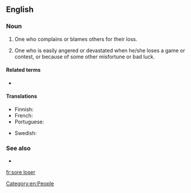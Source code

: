 ==English==

===Noun===
{{en-noun|head=[[sore]] [[loser]]}}

# {{label|en|informal}} One who complains or blames others for their loss.
# One who is easily angered or devastated when he/she loses a game or contest, or because of some other misfortune or bad luck.

====Related terms====
* {{l|en|sore winner}}

====Translations====
{{trans-top|who doesn't take defeat well, especially one who complains or contests it}}
* Finnish: {{t|fi|huono häviäjä}}
* French: {{t+|fr|mauvais perdant}}
* Portuguese: {{t|pt|mau perdedor}}
{{trans-mid}}
* Swedish: {{t|sv|dålig förlorare}}
{{trans-bottom}}

===See also===
* {{l|en|born loser}}

[[Category:en:People]]

[[fr:sore loser]]